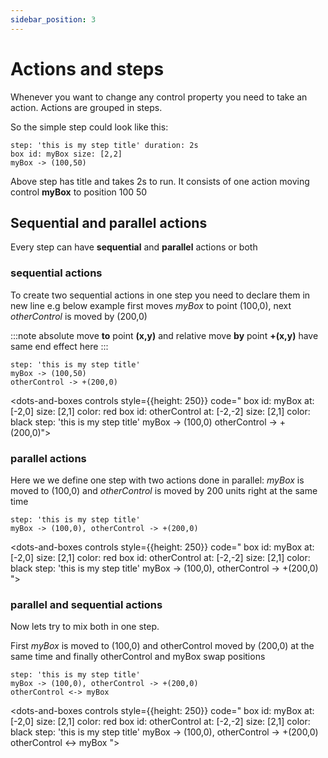 ```yaml
---
sidebar_position: 3
---
```


# Actions and steps

Whenever you want to change any control property you need to take an action. Actions are grouped in steps.

So the simple step could look like this:

```dabl showLineNumbers
step: 'this is my step title' duration: 2s
box id: myBox size: [2,2]
myBox -> (100,50)
```

Above step has title and takes 2s to run. It consists of one action moving control **myBox** to position 100 50

## Sequential and parallel actions
Every step can have **sequential** and **parallel** actions or both

### sequential actions

To create two sequential actions in one step you need to declare them in new line
e.g below example first moves *myBox* to point (100,0), next *otherControl* is moved by (200,0)

 :::note
absolute move **to** point **(x,y)** and relative move **by** point **+(x,y)**  have same end effect here
 :::

```dabl
step: 'this is my step title'
myBox -> (100,50)
otherControl -> +(200,0)
```
 <dots-and-boxes controls style={{height: 250}}  code="
 box id: myBox at: [-2,0] size: [2,1] color: red
 box id: otherControl at: [-2,-2] size: [2,1] color: black
 step: 'this is my step title'
 myBox -> (100,0)
 otherControl -> +(200,0)">
 </dots-and-boxes>

### parallel actions

Here we we define one step with two actions done in parallel:
*myBox* is moved to (100,0) and *otherControl* is moved by 200 units right at the same time
```dabl
step: 'this is my step title'
myBox -> (100,0), otherControl -> +(200,0)
```
 <dots-and-boxes controls style={{height: 250}}  code="
 box id: myBox at: [-2,0] size: [2,1] color: red
 box id: otherControl at: [-2,-2] size: [2,1] color: black
 step: 'this is my step title'
 myBox -> (100,0), otherControl -> +(200,0)
">
 </dots-and-boxes>
### parallel and sequential actions

Now lets try to mix both in one step.

First *myBox* is moved to (100,0) and otherControl moved by (200,0) at the same time and
finally otherControl and myBox swap positions

```dabl
step: 'this is my step title'
myBox -> (100,0), otherControl -> +(200,0)
otherControl <-> myBox
```

<dots-and-boxes controls style={{height: 250}}  code="
 box id: myBox at: [-2,0] size: [2,1] color: red
 box id: otherControl at: [-2,-2] size: [2,1] color: black
 step: 'this is my step title'
 myBox -> (100,0), otherControl -> +(200,0)
 otherControl <-> myBox
">
 </dots-and-boxes>






